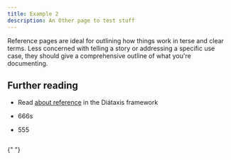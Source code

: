 ```yaml
---
title: Example 2
description: An Other page to test stuff
---
```



Reference pages are ideal for outlining how things work in terse and clear terms.
Less concerned with telling a story or addressing a specific use case, they should give a comprehensive outline of what you're documenting.

## Further reading

- Read [about reference](https://diataxis.fr/reference/) in the Diátaxis framework
- 666s

- 555

<div style="display:flex; align-items: baseline;; gap:5px; flex-wrap: wrap; al">

{" "}

<Box />
<Box />
<Box />

</div>

<YTE />
